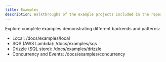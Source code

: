 ```yaml
---
title: Examples
description: Walkthroughs of the example projects included in the repository.
---
```


Explore complete examples demonstrating different backends and patterns:

- Local: /docs/examples/local
- SQS (AWS Lambda): /docs/examples/sqs
- Drizzle (SQL store): /docs/examples/drizzle
- Concurrency and Events: /docs/examples/concurrency


